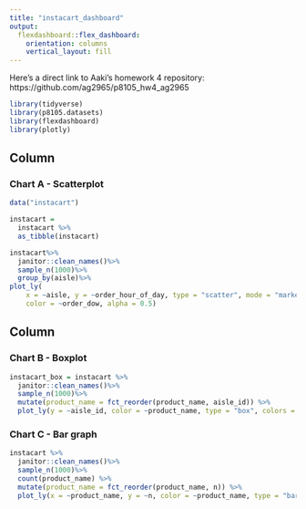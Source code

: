 ```yaml
---
title: "instacart_dashboard"
output:
  flexdashboard::flex_dashboard:
    orientation: columns
    vertical_layout: fill
---
```


Here's a direct link to Aaki's homework 4 repository: https://github.com/ag2965/p8105_hw4_ag2965

```r
library(tidyverse)
library(p8105.datasets)
library(flexdashboard)
library(plotly)
```

Column {data-width=650}
-----------------------------------------------------------------------

### Chart A - Scatterplot
```r
data("instacart")

instacart = 
  instacart %>% 
  as_tibble(instacart)

instacart%>%
  janitor::clean_names()%>%
  sample_n(1000)%>%
  group_by(aisle)%>%
plot_ly(
    x = ~aisle, y = ~order_hour_of_day, type = "scatter", mode = "markers",
    color = ~order_dow, alpha = 0.5)
```


Column {data-width=350}
-----------------------------------------------------------------------

### Chart B - Boxplot

```r
instacart_box = instacart %>% 
  janitor::clean_names()%>%
  sample_n(1000)%>%
  mutate(product_name = fct_reorder(product_name, aisle_id)) %>% 
  plot_ly(y = ~aisle_id, color = ~product_name, type = "box", colors = "viridis")
```

### Chart C - Bar graph

```r
instacart %>% 
  janitor::clean_names()%>%
  sample_n(1000)%>%
  count(product_name) %>% 
  mutate(product_name = fct_reorder(product_name, n)) %>% 
  plot_ly(x = ~product_name, y = ~n, color = ~product_name, type = "bar", colors = "viridis")
```

